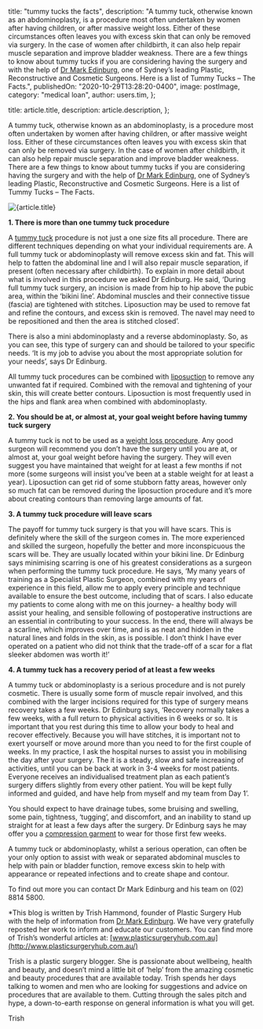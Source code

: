 
  title: "tummy tucks the facts",
  description:
    "A tummy tuck, otherwise known as an abdominoplasty, is a procedure most often undertaken by women after having children, or after massive weight loss. Either of these circumstances often leaves you with excess skin that can only be removed via surgery. In the case of women after childbirth, it can also help repair muscle separation and improve bladder weakness. There are a few things to know about tummy tucks if you are considering having the surgery and with the help of [Dr Mark Edinburg](https://www.plasticsurgeryhub.com.au/psh-directory/plastic-surgeons/dr-mark-edinburg-mbbch-fracs-plastic-reconstructive-and-cosmetic-surgeon/), one of Sydney’s leading Plastic, Reconstructive and Cosmetic Surgeons. Here is a list of Tummy Tucks – The Facts.",
  publishedOn: "2020-10-29T13:28:20-0400",
  image: postImage,
  category: "medical loan",
  author: users.tim,
};

  title: article.title,
  description: article.description,
};


A tummy tuck, otherwise known as an abdominoplasty, is a procedure most often undertaken by women after having children, or after massive weight loss. Either of these circumstances often leaves you with excess skin that can only be removed via surgery. In the case of women after childbirth, it can also help repair muscle separation and improve bladder weakness. There are a few things to know about tummy tucks if you are considering having the surgery and with the help of [Dr Mark Edinburg](https://www.plasticsurgeryhub.com.au/psh-directory/plastic-surgeons/dr-mark-edinburg-mbbch-fracs-plastic-reconstructive-and-cosmetic-surgeon/), one of Sydney’s leading Plastic, Reconstructive and Cosmetic Surgeons. Here is a list of Tummy Tucks – The Facts.

<Image src={postImage} alt={article.title} />

**1. There is more than one tummy tuck procedure**

A [tummy tuck](https://www.plasticsurgeryhub.com.au/procedure/tummy-tuck-abdominoplasty/) procedure is not just a one size fits all procedure. There are different techniques depending on what your individual requirements are. A full tummy tuck or abdominoplasty will remove excess skin and fat. This will help to fatten the abdominal line and I will also repair muscle separation, if present (often necessary after childbirth). To explain in more detail about what is involved in this procedure we asked Dr Edinburg. He said, ‘During full tummy tuck surgery, an incision is made from hip to hip above the pubic area, within the ‘bikini line’. Abdominal muscles and their connective tissue (fascia) are tightened with stitches. Liposuction may be used to remove fat and refine the contours, and excess skin is removed. The navel may need to be repositioned and then the area is stitched closed’.

There is also a mini abdominoplasty and a reverse abdominoplasty. So, as you can see, this type of surgery can and should be tailored to your specific needs. ‘It is my job to advise you about the most appropriate solution for your needs’, says Dr Edinburg.

All tummy tuck procedures can be combined with [liposuction](https://www.plasticsurgeryhub.com.au/procedure/liposuction-lipoplasty/) to remove any unwanted fat if required. Combined with the removal and tightening of your skin, this will create better contours. Liposuction is most frequently used in the hips and flank area when combined with abdominoplasty.

**2. You should be at, or almost at, your goal weight before having tummy tuck surgery**

A tummy tuck is not to be used as a [weight loss procedure](https://www.plasticsurgeryhub.com.au/weight-loss-procedures/). Any good surgeon will recommend you don’t have the surgery until you are at, or almost at, your goal weight before having the surgery. They will even suggest you have maintained that weight for at least a few months if not more (some surgeons will insist you’ve been at a stable weight for at least a year). Liposuction can get rid of some stubborn fatty areas, however only so much fat can be removed during the liposuction procedure and it’s more about creating contours than removing large amounts of fat.

**3. A tummy tuck procedure will leave scars**

The payoff for tummy tuck surgery is that you will have scars. This is definitely where the skill of the surgeon comes in. The more experienced and skilled the surgeon, hopefully the better and more inconspicuous the scars will be. They are usually located within your bikini line. Dr Edinburg says minimising scarring is one of his greatest considerations as a surgeon when performing the tummy tuck procedure. He says, ‘My many years of training as a Specialist Plastic Surgeon, combined with my years of experience in this field, allow me to apply every principle and technique available to ensure the best outcome, including that of scars. I also educate my patients to come along with me on this journey- a healthy body will assist your healing, and sensible following of postoperative instructions are an essential in contributing to your success. In the end, there will always be a scarline, which improves over time, and is as neat and hidden in the natural lines and folds in the skin, as is possible. I don’t think I have ever operated on a patient who did not think that the trade-off of a scar for a flat sleeker abdomen was worth it!’

**4. A tummy tuck has a recovery period of at least a few weeks**

A tummy tuck or abdominoplasty is a serious procedure and is not purely cosmetic. There is usually some form of muscle repair involved, and this combined with the larger incisions required for this type of surgery means recovery takes a few weeks. Dr Edinburg says, ‘Recovery normally takes a few weeks, with a full return to physical activities in 6 weeks or so. It is important that you rest during this time to allow your body to heal and recover effectively. Because you will have stitches, it is important not to exert yourself or move around more than you need to for the first couple of weeks. In my practice, I ask the hospital nurses to assist you in mobilising the day after your surgery. The it is a steady, slow and safe increasing of activities, until you can be back at work in 3-4 weeks for most patients. Everyone receives an individualised treatment plan as each patient’s surgery differs slightly from every other patient. You will be kept fully informed and guided, and have help from myself and my team from Day 1’.

You should expect to have drainage tubes, some bruising and swelling, some pain, tightness, ‘tugging’, and discomfort, and an inability to stand up straight for at least a few days after the surgery. Dr Edinburg says he may offer you a [compression garment](https://www.plasticsurgeryhub.com.au/compression-garments-necessary-after-plastic-surgery/) to wear for those first few weeks.

A tummy tuck or abdominoplasty, whilst a serious operation, can often be your only option to assist with weak or separated abdominal muscles to help with pain or bladder function, remove excess skin to help with appearance or repeated infections and to create shape and contour.

To find out more you can contact Dr Mark Edinburg and his team on (02) 8814 5800.

\*This blog is written by Trish Hammond, founder of Plastic Surgery Hub with the help of information from [Dr Mark Edinburg](https://www.plasticsurgeryhub.com.au/psh-directory/plastic-surgeons/dr-mark-edinburg-mbbch-fracs-plastic-reconstructive-and-cosmetic-surgeon/). We have very gratefully reposted her work to inform and educate our customers. You can find more of Trish’s wonderful articles at: [www.plasticsurgeryhub.com.au](http://www.plasticsurgeryhub.com.au/)

Trish is a plastic surgery blogger. She is passionate about wellbeing, health and beauty, and doesn’t mind a little bit of ‘help’ from the amazing cosmetic and beauty procedures that are available today. Trish spends her days talking to women and men who are looking for suggestions and advice on procedures that are available to them. Cutting through the sales pitch and hype, a down-to-earth response on general information is what you will get.

Trish

